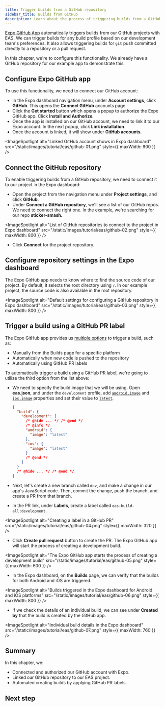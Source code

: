 ```yaml
---
title: Trigger builds from a GitHub repository
sidebar_title: Builds from GitHub
description: Learn about the process of triggering builds from a GitHub repository.
---
```



[Expo GitHub App](/build/building-from-github/) automatically triggers builds from our GitHub projects with EAS. We can trigger builds for any build profile based on our development team's preferences. It also allows triggering builds for `git` push committed directly to a repository or a pull request.

In this chapter, we're to configure this functionality. We already have a GitHub repository for our example app to demonstrate this.

<Step label="1">

## Configure Expo GitHub app

To use this functionality, we need to connect our GitHub account:

- In the Expo dashboard navigation menu, under **Account settings**, click **GitHub**. This opens the **Connect GitHub** accounts page.
- Click the **Get started** button which opens a popup to authorize the Expo GitHub app. Click **Install and Authorize**.
- Once the app is installed on our GitHub account, we need to link it to our Expo account. In the next popup, click **Link installation**.
- Once the account is linked, it will show under **GitHub accounts**.

<ImageSpotlight
  alt="Linked GitHub account shows in Expo dashboard"
  src="/static/images/tutorial/eas/github-01.png"
  style={{ maxWidth: 800 }}
/>

</Step>

<Step label="2">

## Connect the GitHub repository

To enable triggering builds from a GitHub repository, we need to connect it to our project in the Expo dashboard:

- Open the project from the navigation menu under **Project settings**, and click **GitHub**.
- Under **Connect a GitHub repository**, we'll see a list of our GitHub repos. We need to connect the right one. In the example, we're searching for our repo **sticker-smash.**

<ImageSpotlight
  alt="List of GitHub repositories to connect to the project in Expo dashboard"
  src="/static/images/tutorial/eas/github-02.png"
  style={{ maxWidth: 800 }}
/>

- Click **Connect** for the project repository.

</Step>

<Step label="3">

## Configure repository settings in the Expo dashboard

The Expo GitHub app needs to know where to find the source code of our project. By default, it selects the root directory using `/`. In our example project, the source code is also available in the root repository.

<ImageSpotlight
  alt="Default settings for configuring a GitHub repository in Expo dashboard"
  src="/static/images/tutorial/eas/github-03.png"
  style={{ maxWidth: 800 }}
/>

</Step>

<Step label="4">

## Trigger a build using a GitHub PR label

The Expo GitHub app provides us [multiple options](/build/building-from-github/#trigger-a-build-from-github) to trigger a build, such as:

- Manually from the Builds page for a specific platform
- Automatically when new code is pushed to the repository
- Automatically using GitHub PR labels

To automatically trigger a build using a GitHub PR label, we're going to utilize the third option from the list above:

- We need to specify the build image that we will be using. Open **eas.json**, and under the `development` profile, add [`android.image`](/eas/json/#image) and [`ios.image`](/eas/json/#image-1) properties and set their value to [`latest`](/build-reference/infrastructure/#configuring-build-environment).

  ```json eas.json
  {
    "build": {
      "development": {
        /* @hide ... */ /* @end */
        /* @info */
        "android": {
          "image": "latest"
        },
        "ios": {
          "image": "latest"
        }
        /* @end */
      }
    }
    /* @hide ... */ /* @end */
  }
  ```

- Next, let's create a new branch called `dev`, and make a change in our app's JavaScript code. Then, commit the change, push the branch, and create a PR from that branch.
- In the PR link, under **Labels**, create a label called `eas-build-all:development`.

<ImageSpotlight
  alt="Creating a label in a GitHub PR"
  src="/static/images/tutorial/eas/github-04.png"
  style={{ maxWidth: 320 }}
/>

- Click **Create pull request** button to create the PR. The Expo GitHub app will start the process of creating a development build.

<ImageSpotlight
  alt="The Expo GitHub app starts the process of creating a development build"
  src="/static/images/tutorial/eas/github-05.png"
  style={{ maxWidth: 600 }}
/>

- In the Expo dashboard, on the **Builds** page, we can verify that the builds for both Android and iOS are triggered.

<ImageSpotlight
  alt="Builds triggered in the Expo dashboard for Android and iOS platforms"
  src="/static/images/tutorial/eas/github-06.png"
  style={{ maxWidth: 800 }}
/>

- If we check the details of an individual build, we can see under **Created by** that the build is created by the GitHub app.

<ImageSpotlight
  alt="Individual build details in the Expo dashboard"
  src="/static/images/tutorial/eas/github-07.png"
  style={{ maxWidth: 760 }}
/>

</Step>

## Summary

In this chapter, we:

- Connected and authorized our GitHub account with Expo.
- Linked our GitHub repository to our EAS project.
- Automated creating builds by applying GitHub PR labels.

<ProgressTracker currentChapterIndex={10} />

## Next step

<BoxLink
  title="Next steps in your journey with EAS"
  Icon={BookOpen02Icon}
  description="Learn about the next steps in your journey to use EAS."
  href="/tutorial/eas/next-steps/"
/>
